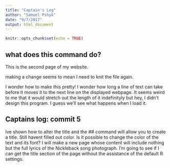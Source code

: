 ```yaml
---
title: "Captain's Log"
author: "Samuel Pshyk"
date: "9/7/2017"
output: html_document
---
```


```r
knitr::opts_chunk$set(echo = TRUE)
```

## what does this command do?

This is the second page of my website. 

making a change seems to mean I need to knit the file again. 

I wonder how to make this pretty!
I wonder how long a line of text can take before it moves it to the next line on the displayed webpage. It seems weird to me that it would stretch out the length of it indefinityly but hey, I didn't design this program. I guess we'll see what happens when I load it.

## Captains log: commit 5

Ive shown how to alter the title and the ## command will allow you to create a title. Still havent filled out color. Is it possible to change the color of the text and its font? I will make a new page whose content will include nothing but the full lyrics of the Nickleback song photograph. I'm going to see if I can get the title section of the page without the assistance of the default R settings. 